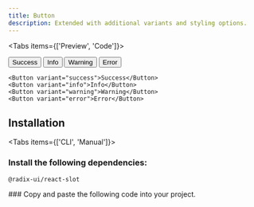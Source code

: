 ```yaml
---
title: Button
description: Extended with additional variants and styling options.
---
```



<Tabs items={['Preview', 'Code']}>

<Tab value='Preview' className="flex gap-4 flex-wrap not-prose">

<Button variant="success">Success</Button>
<Button variant="info">Info</Button>
<Button variant="warning">Warning</Button>
<Button variant="error">Error</Button>

</Tab>

<Tab value='Code'>

```tsx
<Button variant="success">Success</Button>
<Button variant="info">Info</Button>
<Button variant="warning">Warning</Button>
<Button variant="error">Error</Button>
```

</Tab>

</Tabs>

## Installation

<Tabs items={['CLI', 'Manual']}>

<Tab value='CLI'>

<Install name="button" />

</Tab>

<Tab value='Manual'>

<Steps>
<Step>

### Install the following dependencies:

```package-install
@radix-ui/react-slot
```

</Step>

<Step>
### Copy and paste the following code into your project.

<ComponentSource name="ui/button.tsx" />

</Step>

</Steps>

</Tab>

</Tabs>
